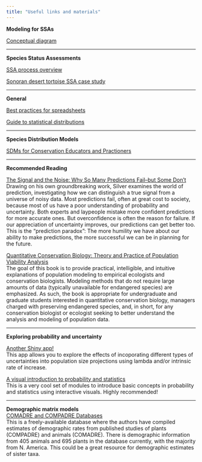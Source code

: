 ```yaml
---
title: "Useful links and materials"
---
```

  
__Modeling for SSAs__  
  
[Conceptual diagram](static/handouts/conceptual-diagram.pdf)  
  
---
  
__Species Status Assessments__  
  
[SSA process overview](static/handouts/Smith_etal_2018_SSA.pdf)  
  
[Sonoran desert tortoise SSA case study](McGowan_etal_2017_SDTSSA.pdf)
  
---
  
__General__  
  
[Best practices for spreadsheets](static/handouts/Broman-Woo-2018.pdf)
  
[Guide to statistical distributions](static/handouts/distributions.pdf) 
  
---
  
__Species Distribution Models__  
  
[SDMs for Conservation Educators and Practioners](static/handouts/SDMs-for-educators-and-practitioners.pdf)  
  
---
  
__Recommended Reading__  
  
[The Signal and the Noise: Why So Many Predictions Fail--but Some Don't](https://www.amazon.com/Signal-Noise-Many-Predictions-Fail-but-ebook/dp/B007V65R54)   
Drawing on his own groundbreaking work, Silver examines the world of prediction, investigating how we can distinguish a true signal from a universe of noisy data. Most predictions fail, often at great cost to society, because most of us have a poor understanding of probability and uncertainty. Both experts and laypeople mistake more confident predictions for more accurate ones. But overconfidence is often the reason for failure. If our appreciation of uncertainty improves, our predictions can get better too. This is the “prediction paradox”: The more humility we have about our ability to make predictions, the more successful we can be in planning for the future.  
  
  
[Quantitative Conservation Biology: Theory and Practice of Population Viability Analysis](https://www.amazon.com/Quantitative-Conservation-Biology-Population-Viability/dp/0878935460)   
The goal of this book is to provide practical, intelligible, and intuitive explanations of population modeling to empirical ecologists and conservation biologists. Modeling methods that do not require large amounts of data (typically unavailable for endangered species) are emphasized. As such, the book is appropriate for undergraduate and graduate students interested in quantitative conservation biology, managers charged with preserving endangered species, and, in short, for any conservation biologist or ecologist seeking to better understand the analysis and modeling of population data.  
  
---  
  
__Exploring probability and uncertainty__  
  
[Another Shiny app!](https://amtucker.shinyapps.io/wild4890_pva/)  
This app allows you to explore the effects of incoporating different types of uncertainties into population size projections using lambda and/or intrinsic rate of increase.  
  
[A visual introduction to probability and statistics](https://seeing-theory.brown.edu/)   
This is a very cool set of modules to introduce basic concepts in probability and statistics using interactive visuals. Highly recommended!  
   
---  
  
__Demographic matrix models__  
[COMADRE and COMPADRE Databases](https://comadre-db.org/)  
This is a freely-available database where the authors have compiled estimates of demographic rates from published studies of plants (COMPADRE) and animals (COMADRE). There is demographic information from 405 animals and 695 plants in the database currently, with the majority from N. America. This could be a great resource for demographic estimates of sister taxa.  
  
